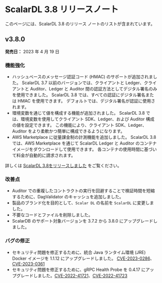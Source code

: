 # ScalarDL 3.8 リリースノート

このページには、ScalarDL 3.8 のリリース ノートのリストが含まれています。

## v3.8.0

**発売日：** 2023 年 4 月 19 日

### 機能強化

- ハッシュベースのメッセージ認証コード (HMAC) のサポートが追加されました。 ScalarDL 3.7 以前のバージョンでは、クライアントと Ledger、クライアントと Auditor、Ledger と Auditor 間の認証方法としてデジタル署名のみを使用できました。 ScalarDL 3.8 では、すべての認証にデジタル署名または HMAC を使用できます。 デフォルトでは、デジタル署名が認証に使用されます。
- 環境変数を通じて値を構成する機能が追加されました。 ScalarDL 3.8 では、環境変数を使用してクライアント SDK、Ledger、および Auditor 構成の値を設定できます。 この機能により、クライアント SDK、Ledger、Auditor をより柔軟かつ簡単に構成できるようになります。
- AWS Marketplace に従量課金制の計測機能を追加しました。 ScalarDL 3.8 では、AWS Marketplace を通じて ScalarDL Ledger と Auditor のコンテナ イメージをダウンロードして使用できます。 各コンテナの使用時間に基づいて料金が自動的に請求されます。

詳しくは [ScalarDL 3.8をリリースしました](https://medium.com/scalar-engineering-ja/scalardl-3-8%E3%82%92%E3%83%AA%E3%83%AA%E3%83%BC%E3%82%B9%E3%81%97%E3%81%BE%E3%81%97%E3%81%9F-64a48664e5a3) をご覧ください。

### 改善点

- Auditor での重複したコントラクトの実行を回避することで検証時間を短縮するために、DagValidator のキャッシュを追加しました。
- 製品のブランド化を目的として、`Scalar DL` の名前を `ScalarDL` に変更しました。
- 不要なコードとファイルを削除しました。
- ScalarDB のサポート対象バージョンを 3.7.2 から 3.8.0 にアップグレードしました。

### バグの修正

- セキュリティ問題を修正するために、統合 Java ランタイム環境 (JRE) Docker イメージを 1.1.12 にアップグレードしました。 [CVE-2023-0286](https://nvd.nist.gov/vuln/detail/CVE-2023-0286)、[CVE-2023-0361](https://nvd.nist.gov/vuln/detail/CVE-2023-0361)
- セキュリティ問題を修正するために、gRPC Health Probe を 0.4.17 にアップグレードしました。[CVE-2022-41721](https://nvd.nist.gov/vuln/detail/CVE-2022-41721)、[CVE-2022-41723](https://nvd.nist.gov/vuln/detail/cve-2022-41723)
